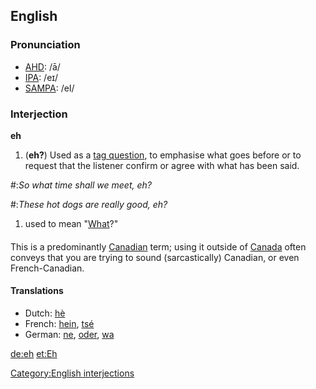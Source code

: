 ==English==
{{wikipedia}}
===Pronunciation===
*[[w:AHD|AHD]]: /ā/
*[[w:IPA|IPA]]: /eɪ/
*[[w:SAMPA|SAMPA]]: /eI/

===Interjection===
'''eh'''
#('''eh?''') Used as a [[tag question]], to emphasise what goes before or to request that the listener confirm or agree with what has been said.
<!--other definitions?-->
#:''So what time shall we meet, eh?''
#:''These hot dogs are really good, eh?''
#used to mean "[[What]]?"

===={{usage}}====
This is a predominantly [[Canadian]] term; using it outside of [[Canada]] often conveys that you are trying to sound (sarcastically) Canadian, or even French-Canadian.

====Translations====
*Dutch: [[hè]]
*French: [[hein]], [[tsé]]
*German: [[ne]], [[oder]], [[wa]]

[[Category:English interjections]]

[[de:eh]]
[[et:Eh]]